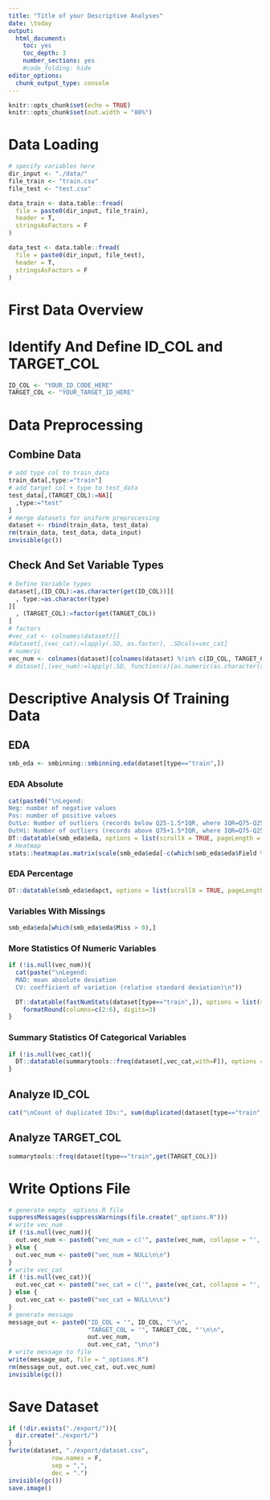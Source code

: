```yaml
---
title: "Title of your Descriptive Analyses"
date: \today
output:
  html_document:
    toc: yes
    toc_depth: 3
    number_sections: yes
    #code_folding: hide
editor_options:
  chunk_output_type: console
---
```


```r
knitr::opts_chunk$set(echo = TRUE)
knitr::opts_chunk$set(out.width = "80%")
```

# Data Loading

```r
# specify variables here
dir_input <- "./data/"
file_train <- "train.csv"
file_test <- "test.csv"
```

```r
data_train <- data.table::fread(
  file = paste0(dir_input, file_train),
  header = T,
  stringsAsFactors = F
)

data_test <- data.table::fread(
  file = paste0(dir_input, file_test),
  header = T,
  stringsAsFactors = F
)
```

# First Data Overview 
# Identify And Define ID_COL and TARGET_COL

```r
ID_COL <- "YOUR_ID_CODE_HERE"
TARGET_COL <- "YOUR_TARGET_ID_HERE"
```

# Data Preprocessing

## Combine Data

```r
# add type col to train_data
train_data[,type:="train"]
# add target col + type to test_data
test_data[,(TARGET_COL):=NA][
  ,type:="test"
]
# merge datasets for uniform preprocessing
dataset <- rbind(train_data, test_data)
rm(train_data, test_data, data_input)
invisible(gc())
```

## Check And Set Variable Types

```r
# Define Variable types
dataset[,(ID_COL):=as.character(get(ID_COL))][
  , type:=as.character(type)
][
  , (TARGET_COL):=factor(get(TARGET_COL))
]
# factors
#vec_cat <- colnames(dataset)[]
#dataset[,(vec_cat):=lapply(.SD, as.factor), .SDcols=vec_cat]
# numeric
vec_num <- colnames(dataset)[colnames(dataset) %!in% c(ID_COL, TARGET_COL, "type")]
# dataset[,(vec_num):=lapply(.SD, function(x){as.numeric(as.character(x))}), .SDcols=vec_num]
```

# Descriptive Analysis Of Training Data

## EDA

```r
smb_eda <- smbinning::smbinning.eda(dataset[type=="train",])
```

### EDA Absolute

```r
cat(paste0("\nLegend:
Neg: number of negative values
Pos: number of positive values
OutLo: Number of outliers (records below Q25-1.5*IQR, where IQR=Q75-Q25)
OutHi: Number of outliers (records above Q75+1.5*IQR, where IQR=Q75-Q25)\n"))
DT::datatable(smb_eda$eda, options = list(scrollX = TRUE, pageLength = 20))
# Heatmap
stats::heatmap(as.matrix(scale(smb_eda$eda[-c(which(smb_eda$eda$Field %in% c(TARGET_COL, ID_COL, "type"))),-c(1:4)])))
```

### EDA Percentage

```r
DT::datatable(smb_eda$edapct, options = list(scrollX = TRUE, pageLength = 20))
```

### Variables With Missings

```r
smb_eda$eda[which(smb_eda$eda$Miss > 0),]
```

### More Statistics Of Numeric Variables

```r
if (!is.null(vec_num)){
  cat(paste("\nLegend:
  MAD: mean absolute deviation
  CV: coefficient of variation (relative standard deviation)\n"))

  DT::datatable(fastNumStats(dataset[type=="train",]), options = list(scrollX = TRUE, pageLength = 20)) %>%
    formatRound(columns=c(2:6), digits=3)
}
```

### Summary Statistics Of Categorical Variables

```r
if (!is.null(vec_cat)){
  DT::datatable(summarytools::freq(dataset[,vec_cat,with=F]), options = list(scrollX = TRUE, pageLength = 20))
}
```

## Analyze ID_COL

```r
cat("\nCount of duplicated IDs:", sum(duplicated(dataset[type=="train",get(ID_COL)])), "\n\n")
```

## Analyze TARGET_COL

```r
summarytools::freq(dataset[type=="train",get(TARGET_COL)])
```

# Write Options File

```r
# generate empty _options.R file
suppressMessages(suppressWarnings(file.create("_options.R")))
# write vec_num
if (!is.null(vec_num)){
  out.vec_num <- paste0("vec_num = c('", paste(vec_num, collapse = "', '"), "')\n\n")
} else {
  out.vec_num <- paste0("vec_num = NULL\n\n")
}
# write vec_cat
if (!is.null(vec_cat)){
  out.vec_cat <- paste0("vec_cat = c('", paste(vec_cat, collapse = "', '"), "')\n\n")
} else {
  out.vec_cat <- paste0("vec_cat = NULL\n\n")
}
# generate message
message_out <- paste0("ID_COL = '", ID_COL, "'\n",
                      "TARGET_COL = '", TARGET_COL, "'\n\n",
                      out.vec_num,
                      out.vec_cat, "\n\n")
# write message to file
write(message_out, file = "_options.R")
rm(message_out, out.vec_cat, out.vec_num)
invisible(gc())
```

# Save Dataset

```r
if (!dir.exists("./export/")){
  dir.create("./export/")
}
fwrite(dataset, "./export/dataset.csv",
            row.names = F,
            sep = ",",
            dec = ".")
invisible(gc())
save.image()
```
